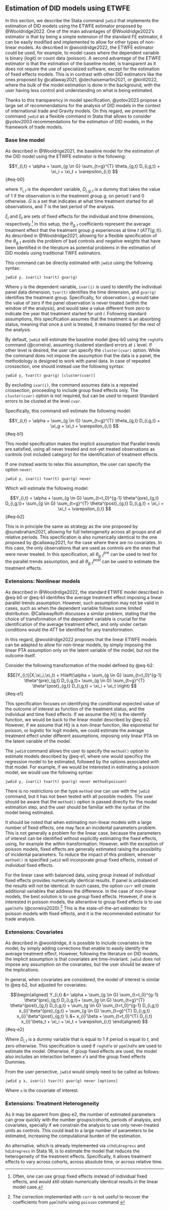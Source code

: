 
## Estimation of DID models using ETWFE 

In this section, we describe the Stata command `jwdid` that implements the estimation of DID models using the ETWFE estimator proposed by @Wooldridge2022. One of the main advantages of @Wooldridge2022's estimator is that by being a simple extension of the standard FE estimator, it can be easily modified and implemented to allow for other types of non-linear models. As described in @wooldridge2022, the ETWFE estimator could be used, for example, to model cases where the dependent variable is binary (logit) or count data (poisson). A second advantage of the ETWFE estimator is that the estimation of the baseline model, is transparent as it does not require the use of specialized software, except for the estimation of fixed effects models. This is in contrast with other DID estimators like the ones proposed by @callaway2021, @dechaisemartin2021, or @kirill2022, where the bulk of the model estimation is done in the background, with the user having less control and understanding on what is being estimated.

Thanks to this transparency in model specification, @yotov2023 propose a large set of recommendations for the analysis of DID models in the context of international trade and Gravity models. On this regard, we present the command `jwdid` as a flexible command in Stata that allows to consider @yotov2003 recommendations for the estimation of DID models, in the framework of trade models. 

### Base line model

As described in @Wooldrige2021, the baseline model for the estimation of the DID model using the ETWFE estimator is the following:

$$Y_{i,t} = \alpha + \sum_{g \in G} \sum_{t=g}^{T} \theta_{g,t} D_{i,g,t} + \xi_i + \xi_t + \varepsilon_{i,t}
$${#eq-b0}

where $Y_{i,t}$ is the dependent variable, $D_{i,g,t}$ is a dummy that takes the value of 1 if the observation is in the treatment group $g$, on period $t$ and 0 otherwise. $G$ is a set that indicates at what time treatment started for all observations, and $T$ is the last period of the analysis. 

$\xi_i$ and $\xi_t$ are sets of fixed effects for the individual and time dimensions, respectively.^[Often, one can use group fixed effects instead of individual fixed effects, and would still obtain numerically identical results in the linear model case.] In this setup, the $\theta_{g,t}$ coefficients represent the average treatment effect that the treatment group $g$ experiences at time $t$ ($ATT(g,t)$). 
As described in @Wooldridge2021, allowing for a flexible specification of the $\theta_{g,t}$ avoids the problem of bad controls and negative weights that have been identified in the literature as potential problems in the estimation of DID models using traditional TWFE estimators.

This command can be directly estimated with `jwdid` using the following syntax:

`jwdid y, ivar(i) tvar(t) gvar(g)`

Where `y` is the dependent variable, `ivar(i)` is used to identify the individual panel data dimension, `tvar(t)` identifies the time dimension, and `gvar(g)` identifies the treatment group. Specifically, for observation $i$, $g$ would take the value of zero if the panel observation is never treated (within the window of the analysis), and would take a value different from zero to indicate the year that treatment started for unit $i$. Following standard assumptions, this specification assumes that the treatment is an absorbing status, meaning that once a unit is treated, it remains treated for the rest of the analysis. 

By default, `jwdid` will estimate the baseline model @eq-b0 using the `reghdfe` command (@correira), assuming clustered standard errors at `i` level. If other level is desired, the user can specify the `cluster(cvar)` option. While the command does not impose the assumption that the data is a panel, the methodology is designed to work with panel data. In case of repeated crossection, one should instead use the following syntax:

`jwdid y, tvar(t) gvar(g) [cluster(cvar)]`

By excluding `ivar(i)`, the command assumes data is a repeated crossection, proceeding to include group fixed effects only. The `cluster(cvar)` option is not required, but can be used to request Standard errors to be clusted at the level `cvar`. 

Specifically, this command will estimate the following model:

$$Y_{i,t} = \alpha + \sum_{g \in G} \sum_{t=g}^{T} \theta_{g,t} D_{i,g,t} + \xi_g + \xi_t + \varepsilon_{i,t}
$${#eq-b1}

This model specification makes the implicit assumption that Parallel trends are satisfied, using all never treated and not-yet treated observations as controls (not included category) for the identification of treatment effects.

If one instead wants to relax this assumption, the user can specify the option `never`:

`jwdid y, ivar(i) tvar(t) gvar(g) never`

Which will estimate the following model:

$$Y_{i,t} = \alpha +  \sum_{g \in G} \sum_{t=t_0}^{g-1} \theta^{pre}_{g,t} D_{i,g,t}+ \sum_{g \in G} \sum_{t=g}^{T} \theta^{post}_{g,t} D_{i,g,t} + \xi_i + \xi_t + \varepsilon_{i,t}
$${#eq-b2}

This is in principle the same as strategy as the one proposed by @sunabraham2021, allowing for full heterogeneity across all groups and all relative periods. This specification is also numerically identical to the one proposed by @callaway2021, for the case where there are no covariates. In this case, the only observations that are used as controls are the ones that were never treated. In this specification, all $\theta^{pre}_{g,t}$ can be used to test for the parallel trends assumption, and all $\theta^{post}_{g,t}$ can be used to estimate the treatment effects.

### Extensions: Nonlinear models

As described in  @Wooldrdige2022, the standard ETWFE model described in @eq-b0 or @eq-b1 identifies the average treatment effect imposing a linear parallel trends assumption. However, such assumption may not be valid in cases, such as when the dependent variable follows some limited distribution. @CallawayRoth discusses a similar problem, stating that the choice of transformation of the dependent variable is crucial for the identification of the average treatment effect, and only under certain conditions would the ATT be identified for any transformation. 

In this regard, @wooldridge2022 proposes that the linear ETWFE models can be adapted to allow for non-linear models, by simply imposing the linear PTA assumption only on the latent variable of the model, but not the outcome itself.

Consider the following transformation of the model defined by @eq-b2:

$$E(Y_{i,t}|X,\xi_i,\xi_t) = H\left(\alpha +  \sum_{g \in G} \sum_{t=t_0}^{g-1} \theta^{pre}_{g,t} D_{i,g,t}+ \sum_{g \in G} \sum_{t=g}^{T} \theta^{post}_{g,t} D_{i,g,t} + \xi_i + \xi_t \right)
$${#eq-e1}

This specification focuses on identifying the conditional expected value of the outcome of interest as function of the treatment status, and the individual and time fixed effects. If we assume the $H()$ is the identify function, we would be back to the linear model described by @eq-b2. However, if we assume that $H()$ is a non-linear function, like exponetial for poisson, or logistic for logit models, we could estimate the average treatment effect under different assumptions, imposing only linear PTA on the latent variable of the model.

The `jwdid` command allows the user to specify the `method()` option to estimate models described by @eq-e1, where one would specificy the regression model to be estimated, followed by the options associated with that model. For example, if we would be interested in estimating a poisson model, we would use the following syntax:

`jwdid y, ivar(i) tvar(t) gvar(g) never method(poisson)`

There is no restrictions on the type `method` one can use with the `jwdid` command, but it has not been tested with all possible models. The user should be aware that the `method()` option is passed directly for the model estimation step, and the user should be familiar with the syntax of the model being estimated. 

It should be noted that when estimating non-linear models with a large number of fixed effects, one may face an incidental parameters problem. This is not generally a problem for the linear case, because the parameters of interest can be identified without explicitly estimating the fixed effects, using, for example the within transformation. However, with the exception of poisson models, fixed effects are generally estimated raising the possibility of incidental parameters. To reduce the impact of this problem, whenver `method()` is specified `jwdid` will incorporate _group_ fixed effects, instead of _individual_ fixed effects. 

For the linear case with balanced data, using _group_ instead of _individual_ fixed effects provides numerically identical results. If panel is unbalanced the results will not be identical. In such cases, the option `corr` will create additional variables that address the difference. In the case of non-linear models, the best solution is to use _group_ fixed effects. However, if one is interested in poisson models, the alterantive to group fixed effects is to use `ppmlhdfe` (@correira2020).^[ The correction implemented with `corr` is not useful to recover the coefficients from `ppmlhdfe` using `poisson` command ] This is the state-of-the-art estimator for poisson models with fixed effects, and it is the recommended estimator for trade analysis.

### Extensions: Covariates

As described in @wooldridge, it is possible to include covariates in the model, by simply adding corrections that enable to easily identify the average treatment effect. However, following the literature on DID models, the implicit assumption is that covariates are time-invariant. `jwdid` does not impose any assumption on the covariates, but the user should be aware of the implications. 

In general, when covariates are considered, the model of interest is similar to @eq-b2, but adjusted for covariates:

$$\begin{aligned}
Y_{i,t} &= \alpha +  \sum_{g \in G} \sum_{t=t_0}^{g-1} \theta^{pre}_{g,t} D_{i,g,t}+
\sum_{g \in G} \sum_{t=g}^{T} \theta^{post}_{g,t} D_{i,g,t} + \sum_{g \in G} \sum_{t=t_0}^{g-1} D_{i,g,t} x_{i}'\beta^{pre}_{g,t} + 
\sum_{g \in G} \sum_{t=g}^{T} D_{i,g,t} x_{i}'\beta^{post}_{g,t} \\
&+ x_{i}'\beta + \sum_{t=t_0}^{T} D_{i,t} x_{i}'\beta_t + 
\xi_i + \xi_t + \varepsilon_{i,t}
\end{aligned}
$${#eq-e2}

Where $D_{i,t}$ is a dummy variable that is equal to 1 if period is equal to $t$, and zero otherwise. This specification is used if `reghdfe` or `ppmlhdfe` are used to estimate the model. Otherwise, if group fixed effects are used, the model also includes an interaction between $x's$ and the group fixed effects Dummies.

From the user persective, `jwdid` would simply need to be called as follows:

`jwdid y x, ivar(i) tvar(t) gvar(g) never [options]`

Where `x` is the covariate of interest. 

### Extensions: Treatment Heterogeneity

As it may be aparent from @eq-e2, the number of estimated parameters can grow quickly with the number groups/cohorts, periods of analysis, and covariates, specially if we constrain the analysis to use only never-treated units as controls. This could lead to a large number of parameters to be estimated, increasing the computational burden of the estimation.

An alternative, which is already implemented via `xthdidregress` and `hdidregress` in Stata 18, is to estimate the model that reduces the heterogeneity of the treatment effects. Specifically, it allows treatment effects to vary across cohorts, across absolute time, or across relative time. 
